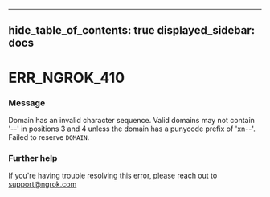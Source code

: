 

---
hide_table_of_contents: true
displayed_sidebar: docs
---


# ERR_NGROK_410

### Message
Domain has an invalid character sequence. Valid domains may not contain '--' in positions 3 and 4 unless the domain has a punycode prefix of 'xn--'. Failed to reserve `DOMAIN`.

<ErrorDetails error="err_ngrok_410" />



### Further help
If you're having trouble resolving this error, please reach out to [support@ngrok.com](mailto:support@ngrok.com?subject=Help%20with%20ERR_NGROK_410)

